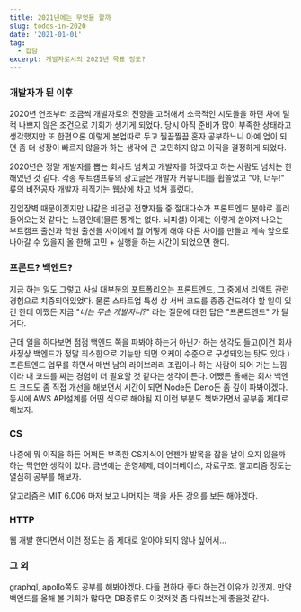```yaml
---
title: 2021년에는 무엇을 할까
slug: todos-in-2020
date: '2021-01-01'
tag:
  - 잡담
excerpt: 개발자로서의 2021년 목표 정도?
---
```


### 개발자가 된 이후

2020년 연초부터 조금씩 개발자로의 전향을 고려해서 소극적인 시도들을 하던 차에 덜컥 나쁘지 않은 조건으로 기회가 생기게 되었다.
당시 아직 준비가 많이 부족한 상태라고 생각했지만 또 한편으론 이렇게 본업따로 두고 찔끔찔끔 혼자 공부하느니 아예 업이 되면 좀 더 성장이 빠르지 않을까 하는 생각에 큰 고민하지 않고 이직을 결정하게 되었다.

2020년은 정말 개발자를 뽑는 회사도 넘치고 개발자를 하겠다고 하는 사람도 넘치는 한해였던 것 같다. 각종 부트캠프류의 광고글은 개발자 커뮤니티를 휩쓸었고 "야, 너두!" 류의 비전공자 개발자 취직기는 웹상에 차고 넘쳐 흘렀다.

진입장벽 때문이겠지만 나같은 비전공 전향자들 중 절대다수가 프론트엔드 분야로 흘러들어오는것 같다는 느낌인데(물론 통계는 없다. 뇌피셜) 이제는 이렇게 쏟아져 나오는 부트캠프 출신과 학원 출신들 사이에서 뭘 어떻게 해야 다른 차이를 만들고 계속 앞으로 나아갈 수 있을지 올 한해 고민 + 실행을 하는 시간이 되었으면 한다.

### 프론트? 백엔드?

지금 하는 일도 그렇고 사실 대부분의 포트폴리오는 프론트엔드, 그 중에서 리액트 관련 경험으로 치중되어있었다. 물론 스타트업 특성 상 서버 코드를 종종 건드려야 할 일이 있긴 한데 어쨌든 지금 "_너는 무슨 개발자니?_" 라는 질문에 대한 답은 "프론트엔드" 가 될거다.

근데 일을 하다보면 점점 백엔드 쪽을 파봐야 하는거 아닌가 하는 생각도 들고(이건 회사 사정상 백엔드가 정말 최소한으로 기능만 되면 오케이 수준으로 구성돼있는 탓도 있다.) 프론트엔드 업무를 하면서 매번 남의 라이브러리 조립이나 하는 사람이 되어 가는 느낌이라 내 코드를 짜는 경험이 더 필요할 것 같다는 생각이 든다.
어쨌든 올해는 회사 백엔드 코드도 좀 직접 개선을 해보면서 시간이 되면 Node든 Deno든 좀 깊이 파봐야겠다. 동시에 AWS API설계를 어떤 식으로 해야될 지 이런 부분도 책봐가면서 공부좀 제대로 해보자.

### CS

나중에 뭐 이직을 하든 어쩌든 부족한 CS지식이 언젠가 발목을 잡을 날이 오지 않을까 하는 막연한 생각이 있다. 금년에는 운영체제, 데이터베이스, 자료구조, 알고리즘 정도는 열심히 공부를 해보자.

알고리즘은 MIT 6.006 마저 보고 나머지는 책을 사든 강의를 보든 해야겠다.

### HTTP

웹 개발 한다면서 이런 정도는 좀 제대로 알아야 되지 않나 싶어서...

### 그 외

graphql, apollo쪽도 공부를 해봐야겠다. 다들 편하다 좋다 하는건 이유가 있겠지. 만약 백엔드를 올해 볼 기회가 많다면 DB종류도 이것저것 좀 다뤄보는게 좋을것 같다.
